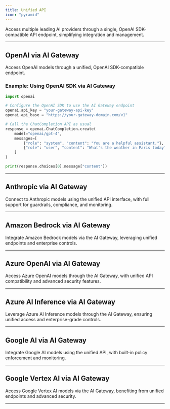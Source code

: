 ```yaml
---
title: Unified API
icon: "pyramid"
---
```


Access multiple leading AI providers through a single, OpenAI SDK-compatible API endpoint, simplifying integration and management.

---

## OpenAI via AI Gateway

Access OpenAI models through a unified, OpenAI SDK-compatible endpoint.

### Example: Using OpenAI SDK via AI Gateway

```python title="OpenAI_Example.py"
import openai

# Configure the OpenAI SDK to use the AI Gateway endpoint
openai.api_key = "your-gateway-api-key"
openai.api_base = "https://your-gateway-domain.com/v1"

# Call the ChatCompletion API as usual
response = openai.ChatCompletion.create(
    model="openai/gpt-4",
    messages=[
        {"role": "system", "content": "You are a helpful assistant."},
        {"role": "user", "content": "What's the weather in Paris today?"}
    ]
)

print(response.choices[0].message["content"])
```

---

## Anthropic via AI Gateway

Connect to Anthropic models using the unified API interface, with full support for guardrails, compliance, and monitoring.

---

## Amazon Bedrock via AI Gateway

Integrate Amazon Bedrock models via the AI Gateway, leveraging unified endpoints and enterprise controls.

---

## Azure OpenAI via AI Gateway

Access Azure OpenAI models through the AI Gateway, with unified API compatibility and advanced security features.

---

## Azure AI Inference via AI Gateway

Leverage Azure AI Inference models through the AI Gateway, ensuring unified access and enterprise-grade controls.

---

## Google AI via AI Gateway

Integrate Google AI models using the unified API, with built-in policy enforcement and monitoring.

---

## Google Vertex AI via AI Gateway

Access Google Vertex AI models via the AI Gateway, benefiting from unified endpoints and advanced security.

---